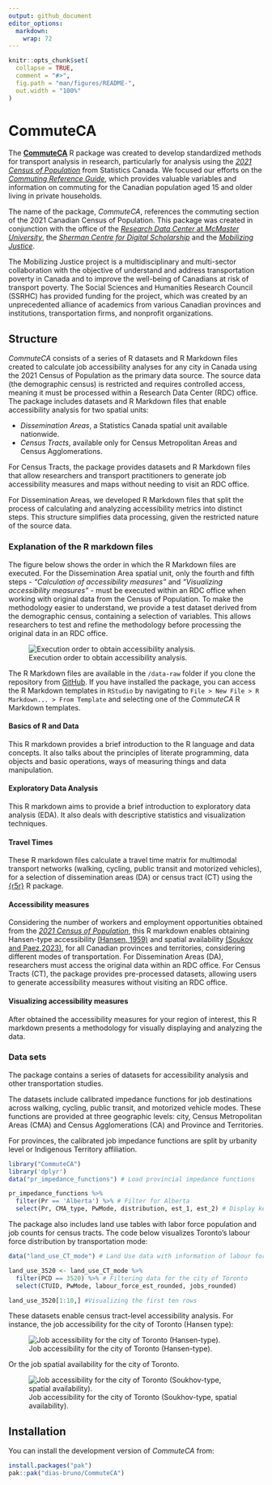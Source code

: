 ```yaml
---
output: github_document
editor_options: 
  markdown: 
    wrap: 72
---
```


<!-- README.md is generated from README.Rmd. Please edit that file -->

```r
knitr::opts_chunk$set(
  collapse = TRUE,
  comment = "#>",
  fig.path = "man/figures/README-",
  out.width = "100%"
)
```

<!-- badges: start -->
<!-- badges: end -->

# CommuteCA

The [**CommuteCA**](https://github.com/dias-bruno/CommuteCA) R package
was created to develop standardized methods for transport analysis in
research, particularly for analysis using the [*2021 Census of
Population*](https://www12.statcan.gc.ca/census-recensement/index-eng.cfm)
from Statistics Canada. We focused our efforts on the [*Commuting
Reference
Guide*](https://www12.statcan.gc.ca/census-recensement/2021/ref/98-500/011/98-500-x2021011-eng.cfm),
which provides valuable variables and information on commuting for the
Canadian population aged 15 and older living in private households.

The name of the package, *CommuteCA*, references the commuting section
of the 2021 Canadian Census of Population. This package was created in
conjunction with the office of the [*Research Data Center* at *McMaster
University*](https://rdc.mcmaster.ca/), the [*Sherman Centre for Digital
Scholarship*](https://scds.ca/) and the [*Mobilizing
Justice*](https://mobilizingjustice.ca/).

The Mobilizing Justice project is a multidisciplinary and multi-sector
collaboration with the objective of understand and address
transportation poverty in Canada and to improve the well-being of
Canadians at risk of transport poverty. The Social Sciences and
Humanities Research Council (SSRHC) has provided funding for the
project, which was created by an unprecedented alliance of academics
from various Canadian provinces and institutions, transportation firms,
and nonprofit organizations.

## Structure

*CommuteCA* consists of a series of R datasets and R Markdown files
created to calculate job accessibility analyses for any city in Canada
using the 2021 Census of Population as the primary data source. The
source data (the demographic census) is restricted and requires
controlled access, meaning it must be processed within a Research Data
Center (RDC) office. The package includes datasets and R Markdown files
that enable accessibility analysis for two spatial units:

-   *Dissemination Areas*, a Statistics Canada spatial unit available
    nationwide.
-   *Census Tracts*, available only for Census Metropolitan Areas and
    Census Agglomerations.

For Census Tracts, the package provides datasets and R Markdown files
that allow researchers and transport practitioners to generate job
accessibility measures and maps without needing to visit an RDC office.

For Dissemination Areas, we developed R Markdown files that split the
process of calculating and analyzing accessibility metrics into distinct
steps. This structure simplifies data processing, given the restricted
nature of the source data.

### Explanation of the R markdown files

The figure below shows the order in which the R Markdown files are
executed. For the Dissemination Area spatial unit, only the fourth and
fifth steps - *"Calculation of accessibility measures"* and
*"Visualizing accessibility measures"* - must be executed within an RDC
office when working with original data from the Census of Population. To
make the methodology easier to understand, we provide a test dataset
derived from the demographic census, containing a selection of
variables. This allows researchers to test and refine the methodology
before processing the original data in an RDC office.

![Execution order to obtain accessibility
analysis.](man/figures/COMMUTECA21.png)

The R Markdown files are available in the `/data-raw` folder if you
clone the repository from
[GitHub](https://github.com/dias-bruno/COMMUTECA). If you have installed
the package, you can access the R Markdown templates in `RStudio` by
navigating to `File > New File > R Markdown... > From Template` and
selecting one of the *CommuteCA* R Markdown templates.

#### Basics of R and Data

This R markdown provides a brief introduction to the R language and data
concepts. It also talks about the principles of literate programming,
data objects and basic operations, ways of measuring things and data
manipulation.

#### Exploratory Data Analysis

This R markdown aims to provide a brief introduction to exploratory data
analysis (EDA). It also deals with descriptive statistics and
visualization techniques.

#### Travel Times

These R markdown files calculate a travel time matrix for multimodal
transport networks (walking, cycling, public transit and motorized
vehicles), for a selection of dissemination areas (DA) or census tract
(CT) using the [{r5r}](https://ipeagit.github.io/r5r/) R package.

#### Accessibility measures

Considering the number of workers and employment opportunities obtained
from the [*2021 Census of
Population*](https://www12.statcan.gc.ca/census-recensement/2021/dp-pd/prof/index.cfm?Lang=E),
this R markdown enables obtaining Hansen-type accessibility [(Hansen,
1959)](https://www.tandfonline.com/doi/abs/10.1080/01944365908978307)
and spatial availability [(Soukov and
Paez,2023)](https://journals.plos.org/plosone/article?id=10.1371/journal.pone.0278468),
for all Canadian provinces and territories, considering different modes
of transportation. For Dissemination Areas (DA), researchers must access
the original data within an RDC office. For Census Tracts (CT), the
package provides pre-processed datasets, allowing users to generate
accessibility measures without visiting an RDC office.

#### Visualizing accessibility measures

After obtained the accessibility measures for your region of interest,
this R markdown presents a methodology for visually displaying and
analyzing the data.

### Data sets

The package contains a series of datasets for accessibility analysis and
other transportation studies.

The datasets include calibrated impedance functions for job destinations
across walking, cycling, public transit, and motorized vehicle modes.
These functions are provided at three geographic levels: city, Census
Metropolitan Areas (CMA) and Census Agglomerations (CA) and Province and
Territories.

For provinces, the calibrated job impedance functions are split by
urbanity level or Indigenous Territory affiliation.

```r
library("CommuteCA")
library('dplyr')
data("pr_impedance_functions") # Load provincial impedance functions

pr_impedance_functions %>% 
  filter(Pr == 'Alberta') %>% # Filter for Alberta
  select(Pr, CMA_type, PwMode, distribution, est_1, est_2) # Display key columns
```

The package also includes land use tables with labor force population
and job counts for census tracts. The code below visualizes Toronto's
labour force distribution by transportation mode:

```r
data("land_use_CT_mode") # Land Use data with information of labour force and number of jobs considering transportation modes

land_use_3520 <- land_use_CT_mode %>%
  filter(PCD == 3520) %>% # Filtering data for the city of Toronto
  select(CTUID, PwMode, labour_force_est_rounded, jobs_rounded)

land_use_3520[1:10,] #Visualizing the first ten rows
```

These datasets enable census tract-level accessibility analysis. For
instance, the job accessibility for the city of Toronto (Hansen type):

![Job accessibility for the city of Toronto
(Hansen-type).](man/figures/HT_by_mode_CT.jpg)

Or the job spatial availability for the city of Toronto.

![Job accessibility for the city of Toronto (Soukhov-type, spatial
availability).](man/figures/SA_by_mode_CT.jpg)

## Installation

You can install the development version of *CommuteCA* from:

``` r
install.packages("pak")
pak::pak("dias-bruno/CommuteCA")
```

